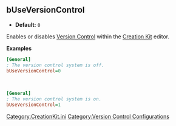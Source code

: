 <onlyinclude>
== bUseVersionControl ==
* '''Default:''' <Code>0</Code>
Enables or disables [[Version Control]] within the [[Creation Kit]] editor.

'''Examples'''
<source lang="ini">
[General]
; The version control system is off.
bUseVersionControl=0
</Source>
<BR>
<source lang="ini">
[General]
; The version control system is on.
bUseVersionControl=1
</Source>
</onlyinclude>


[[Category:CreationKit.ini]]
[[Category:Version Control Configurations]]